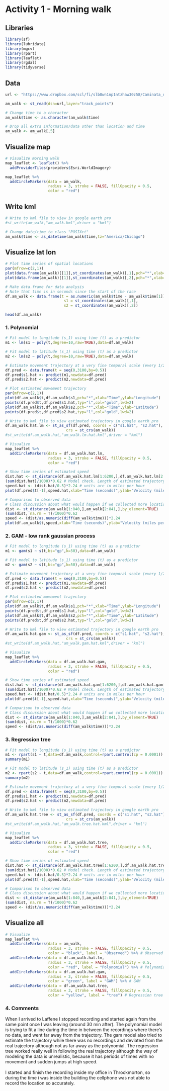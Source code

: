 # Activity 1 - Morning walk

## Libraries

```r
library(sf)
library(lubridate)
library(mgcv)
library(rpart)
library(leaflet)
library(rgdal)
library(tidyverse)
```

## Data

```r
url <- "https://www.dropbox.com/scl/fi/slb8wn1np1ntzhaw30z58/Caminata_de_ma_ana.gpx?rlkey=vv5vsiuhoozzc1q0mfbzm2aof&st=ouslm2cu&dl=1"

am_walk <- st_read(dsn=url,layer="track_points") 

# Change time to a character
am_walk$time <- as.character(am_walk$time)

# Drop all extra information/data other than location and time
am_walk <- am_walk[,5]
```

## Visualize map

```r
# Visualize morning walk 
map_leaflet <- leaflet() %>%
  addProviderTiles(providers$Esri.WorldImagery)

map_leaflet %>%
  addCircleMarkers(data = am_walk,
                   radius = 3, stroke = FALSE, fillOpacity = 0.5,
                   color = "red")
```

## Write kml

```r
# Write to kml file to view in google earth pro
#st_write(am_walk,"am_walk.kml",driver = "kml")

# Change date/time to class "POSIXct"
am_walk$time <- as_datetime(am_walk$time,tz="America/Chicago")
```

## Visualize lat lon

```r
# Plot time series of spatial locations
par(mfrow=c(2,1))
plot(data.frame(am_walk)[[1]],st_coordinates(am_walk)[,1],pch="*",xlab="Time",ylab="Longitude")
plot(data.frame(am_walk)[[1]],st_coordinates(am_walk)[,2],pch="*",xlab="Time",ylab="Lattitude")

# Make data.frame for data analysis
# Note that time is in seconds since the start of the race
df.am_walk <- data.frame(t = as.numeric(am_walk$time - am_walk$time[1]),
                          s1 = st_coordinates(am_walk)[,1],
                          s2 = st_coordinates(am_walk)[,2])
```

```r
head(df.am_walk)
```

### 1. Polynomial

```r
# Fit model to longitude (s_1) using time (t) as a predictor
m1 <- lm(s1 ~ poly(t,degree=10,raw=TRUE),data=df.am_walk)

# Fit model to latitude (s_1) using time (t) as a predictor
m2 <- lm(s2 ~ poly(t,degree=10,raw=TRUE),data=df.am_walk)

# Estimate movement trajectory at a very fine temporal scale (every 1/2th of a second)
df.pred <- data.frame(t = seq(0,3100,by=0.5))
df.pred$s1.hat <- predict(m1,newdata=df.pred)
df.pred$s2.hat <- predict(m2,newdata=df.pred)

# Plot estimated movement trajectory
par(mfrow=c(2,1))
plot(df.am_walk$t,df.am_walk$s1,pch="*",xlab="Time",ylab="Longitude")
points(df.pred$t,df.pred$s1.hat,typ="l",col="gold",lwd=2)
plot(df.am_walk$t,df.am_walk$s2,pch="*",xlab="Time",ylab="Latitude")
points(df.pred$t,df.pred$s2.hat,typ="l",col="gold",lwd=2)

# Write to kml file to view estimated trajectory in google earth pro
df.am_walk.hat.lm <- st_as_sf(df.pred, coords = c("s1.hat", "s2.hat"), 
                           crs = st_crs(am_walk))
#st_write(df.am_walk.hat,"am_walk.lm.hat.kml",driver = "kml")

# Visualize
map_leaflet %>%
  addCircleMarkers(data = df.am_walk.hat.lm,
                   radius = 3, stroke = FALSE, fillOpacity = 0.5,
                   color = "red")

# Show time series of estimated speed
dist.hat <- st_distance(df.am_walk.hat.lm[1:6200,],df.am_walk.hat.lm[2:6201,],by_element=TRUE)
(sum(dist.hat)/1000)*0.62 # Model check. Length of estimated trajectory in miles
speed.hat <- (dist.hat/0.5)*2.24 # units are in miles per hour
plot(df.pred$t[-1],speed.hat,xlab="Time (seconds)",ylab="Velocity (miles per hour)")

# Comparison to observed data
# Class discussion about what would happen if we collected more location data?
dist <- st_distance(am_walk[1:840,],am_walk[2:841,],by_element=TRUE)
(sum(dist, na.rm = T)/1000)*0.62
speed <- (dist/as.numeric(diff(am_walk$time)))*2.24
plot(df.am_walk$t,speed,xlab="Time (seconds)",ylab="Velocity (miles per hour)")

```


### 2. GAM - low rank gaussian process

```r
# Fit model to longitude (s_1) using time (t) as a predictor
m1 <- gam(s1 ~ s(t,bs="gp",k=50),data=df.am_walk)

# Fit model to latitude (s_1) using time (t) as a predictor
m2 <- gam(s2 ~ s(t,bs="gp",k=50),data=df.am_walk)

# Estimate movement trajectory at a very fine temporal scale (every 1/2th of a second)
df.pred <- data.frame(t = seq(0,3100,by=0.5))
df.pred$s1.hat <- predict(m1,newdata=df.pred)
df.pred$s2.hat <- predict(m2,newdata=df.pred)

# Plot estimated movement trajectory
par(mfrow=c(2,1))
plot(df.am_walk$t,df.am_walk$s1,pch="*",xlab="Time",ylab="Longitude")
points(df.pred$t,df.pred$s1.hat,typ="l",col="gold",lwd=2)
plot(df.am_walk$t,df.am_walk$s2,pch="*",xlab="Time",ylab="Latitude")
points(df.pred$t,df.pred$s2.hat,typ="l",col="gold",lwd=2)

# Write to kml file to view estimated trajectory in google earth pro
df.am_walk.hat.gam <- st_as_sf(df.pred, coords = c("s1.hat", "s2.hat"), 
                           crs = st_crs(am_walk))
#st_write(df.am_walk.hat,"am_walk.gam.hat.kml",driver = "kml")

# Visualize
map_leaflet %>%
  addCircleMarkers(data = df.am_walk.hat.gam,
                   radius = 3, stroke = FALSE, fillOpacity = 0.5,
                   color = "red")

# Show time series of estimated speed
dist.hat <- st_distance(df.am_walk.hat.gam[1:6200,],df.am_walk.hat.gam[2:6201,],by_element=TRUE)
(sum(dist.hat)/1000)*0.62 # Model check. Length of estimated trajectory in miles. Should be ~26.2
speed.hat <- (dist.hat/0.5)*2.24 # units are in miles per hour
plot(df.pred$t[-1],speed.hat,xlab="Time (seconds)",ylab="Velocity (miles per hour)")

# Comparison to observed data
# Class discussion about what would happen if we collected more location data?
dist <- st_distance(am_walk[1:840,],am_walk[2:841,],by_element=TRUE)
(sum(dist, na.rm = T)/1000)*0.62
speed <- (dist/as.numeric(diff(am_walk$time)))*2.24
```

### 3. Regression tree

```r
# Fit model to longitude (s_1) using time (t) as a predictor
m1 <- rpart(s1 ~ t,data=df.am_walk,control=rpart.control(cp = 0.0001))
summary(m1)

# Fit model to latitude (s_1) using time (t) as a predictor
m2 <- rpart(s2 ~ t,data=df.am_walk,control=rpart.control(cp = 0.0001))
summary(m2)

# Estimate movement trajectory at a very fine temporal scale (every 1/2th of a second)
df.pred <- data.frame(t = seq(0,3100,by=0.5))
df.pred$s1.hat <- predict(m1,newdata=df.pred)
df.pred$s2.hat <- predict(m2,newdata=df.pred)

# Write to kml file to view estimated trajectory in google earth pro
df.am_walk.hat.tree <- st_as_sf(df.pred, coords = c("s1.hat", "s2.hat"), 
                           crs = st_crs(am_walk))
#st_write(df.am_walk.hat,"am_walk.tree.hat.kml",driver = "kml")

# Visualize
map_leaflet %>%
  addCircleMarkers(data = df.am_walk.hat.tree,
                   radius = 3, stroke = FALSE, fillOpacity = 0.5,
                   color = "red")

# Show time series of estimated speed
dist.hat <- st_distance(df.am_walk.hat.tree[1:6200,],df.am_walk.hat.tree[2:6201,],by_element=TRUE)
(sum(dist.hat)/1000)*0.62 # Model check. Length of estimated trajectory in miles. Should be ~26.2
speed.hat <- (dist.hat/0.5)*2.24 # units are in miles per hour
plot(df.pred$t[-1],speed.hat,xlab="Time (seconds)",ylab="Velocity (miles per hour)")

# Comparison to observed data
# Class discussion about what would happen if we collected more location data?
dist <- st_distance(am_walk[1:840,],am_walk[2:841,],by_element=TRUE)
(sum(dist, na.rm = T)/1000)*0.62
speed <- (dist/as.numeric(diff(am_walk$time)))*2.24
```

## Visualize all 

```r
# Visualize
map_leaflet %>%
  addCircleMarkers(data = am_walk, 
                   radius = 3, stroke = FALSE, fillOpacity = 0.5,
                   color = "black", label = "Observed") %>% # Observed
  addCircleMarkers(data = df.am_walk.hat.lm, 
                   radius = 3, stroke = FALSE, fillOpacity = 0.5,
                   color = "red", label = "Polynomial") %>% # Polynomial 
  addCircleMarkers(data = df.am_walk.hat.gam,
                   radius = 3, stroke = FALSE, fillOpacity = 0.5,
                   color = "green", label = "GAM") %>% # GAM
  addCircleMarkers(data = df.am_walk.hat.tree,
                   radius = 3, stroke = FALSE, fillOpacity = 0.5,
                   color = "yellow", label = "tree") # Regression tree
```
### 4. Comments

When I arrived to Laffene I stopped recording and started again from the same point once I was leaving (around 30 min after). The polynomial model is trying to fit a line during the time in between the recordings where there's no data, and went far away from the trajectory. The gam model also tried to estimate the trajectory while there was no recordings and deviated from the real trajectory although not as far away as the polynomial. The regression tree worked really well in following the real trajectory although the way of modeling the data is unrealistic, because it has periods of times with no movement and sudden jumps at high speed.\
\
I started and finish the recording inside my office in Throckmorton, so during the time i was inside the building the cellphone was not able to record the location so accurately.
